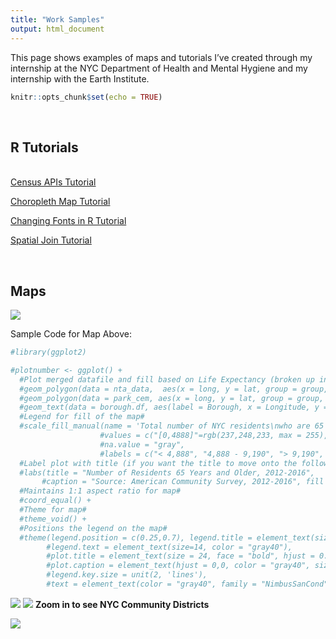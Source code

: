 ```yaml
---
title: "Work Samples"
output: html_document
---
```


This page shows examples of maps and tutorials I've created through my internship at the NYC Department of Health and Mental Hygiene and my internship with the Earth Institute. 

```r
knitr::opts_chunk$set(echo = TRUE)
```
<br>
<h2> R Tutorials </h2>
<br>
[Census APIs Tutorial](https://github.com/stellakeck/srkeck.github.io/blob/master/Markdown_Files/CensusAPIsTutorial.Rmd)

[Choropleth Map Tutorial](https://github.com/stellakeck/srkeck.github.io/blob/master/Markdown_Files/CensusPovertyPUMA_MapTutorial.Rmd)

[Changing Fonts in R Tutorial](https://github.com/stellakeck/srkeck.github.io/blob/master/Markdown_Files/Fonts%20in%20R.Rmd)

[Spatial Join Tutorial](https://github.com/stellakeck/srkeck.github.io/blob/master/Markdown_Files/Spatial%20Join%20Tutorial.Rmd)

<br>
<h2> Maps </h2>
![](/Users/stellakeck/Documents/Skeck_Website/Github/Older_Adults_FINAL.png)

Sample Code for Map Above:
```r
#library(ggplot2)

#plotnumber <- ggplot() +
  #Plot merged datafile and fill based on Life Expectancy (broken up into 4 groups)#
  #geom_polygon(data = nta_data,  aes(x = long, y = lat, group = group, fill = Number.nat.int_copy), color = "gray40", size = 0.2) + 
  #geom_polygon(data = park_cem, aes(x = long, y = lat, group = group, fill = "open space"), color = "gray40", size = 0.2) +
  #geom_text(data = borough.df, aes(label = Borough, x = Longitude, y = Latitude), size = 9, color = "black", angle = borough.df$ang) +
  #Legend for fill of the map#
  #scale_fill_manual(name = 'Total number of NYC residents\nwho are 65 years and older', 
                    #values = c("[0,4888]"=rgb(237,248,233, max = 255), "(4888,9190]"=rgb(186,228,179, max = 255), "(9190,25375]"=rgb(116,196,118, max = 255), "park-cemetery|Airport"="gray"), 
                    #na.value = "gray",
                    #labels = c("< 4,888", "4,888 - 9,190", "> 9,190", "Non-residential")) + 
  #Label plot with title (if you want the title to move onto the following line, use \n)#
  #labs(title = "Number of Residents 65 Years and Older, 2012-2016", 
       #caption = "Source: American Community Survey, 2012-2016", fill = NULL) + 
  #Maintains 1:1 aspect ratio for map#
  #coord_equal() + 
  #Theme for map#
  #theme_void() + 
  #Positions the legend on the map#
  #theme(legend.position = c(0.25,0.7), legend.title = element_text(size=16, face="bold", color = "gray40"),
        #legend.text = element_text(size=14, color = "gray40"),
        #plot.title = element_text(size = 24, face = "bold", hjust = 0.5, color = "gray40"),
        #plot.caption = element_text(hjust = 0,0, color = "gray40", size = 12),
        #legend.key.size = unit(2, 'lines'),
        #text = element_text(color = "gray40", family = "NimbusSanCond")) 
```
![](/Users/stellakeck/Documents/Skeck_Website/Github/Harlem_Assault_Hosp.png)
![](/Users/stellakeck/Documents/Skeck_Website/Github/Lead Testing Map.png)
<b>Zoom in to see NYC Community Districts</b>

![](/Users/stellakeck/Documents/Skeck_Website/Github/CD_Streets_new.png)

